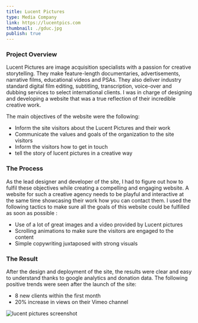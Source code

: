 ```yaml
---
title: Lucent Pictures
type: Media Company
link: https://lucentpics.com
thumbnail: ./gduc.jpg
publish: true
---
```


### Project Overview

Lucent Pictures are image acquisition specialists with a passion for creative storytelling. They make feature-length documentaries, advertisements, narrative films, educational videos and PSAs. They also deliver industry standard digital film editing, subtitling, transcription, voice-over and dubbing services to select international clients. I was in charge of designing and developing a website that was a true reflection of their incredible creative work.

The main objectives of the website were the following:

- Inform the site visitors about the Lucent Pictures and their work
- Communicate the values and goals of the organization to the site visitors
- Inform the visitors how to get in touch
- tell the story of lucent pictures in a creative way

### The Process

As the lead designer and developer of the site, I had to figure out how to fulfil these objectives while creating a compelling and engaging website. A website for such a creative agency needs to be playful and interactive at the same time showcasing their work how you can contact them. I used the following tactics to make sure all the goals of this website could be fulfilled as soon as possible :

- Use of a lot of great images and a video provided by Lucent pictures
- Scrolling animations to make sure the visitors are engaged to the content
- Simple copywriting juxtaposed with strong visuals

### The Result

After the design and deployment of the site, the results were clear and easy to understand thanks to google analytics and donation data. The following positive trends were seen after the launch of the site:

- 8 new clients within the first month
- 20% increase in views on their Vimeo channel

![lucent pictures screenshot](./lucent-full.jpg)
